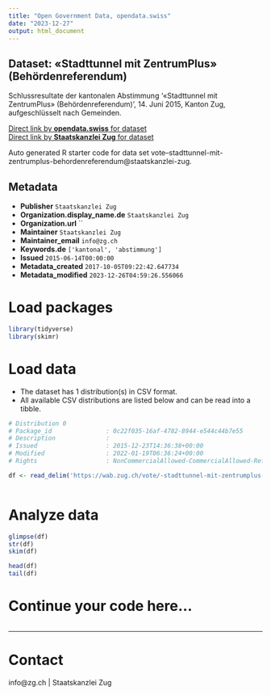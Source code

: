 ```yaml
---
title: "Open Government Data, opendata.swiss"
date: "2023-12-27"
output: html_document
---
```


## Dataset: «Stadttunnel mit ZentrumPlus» (Behördenreferendum)

Schlussresultate der kantonalen Abstimmung '«Stadttunnel mit ZentrumPlus» (Behördenreferendum)', 14. Juni 2015, Kanton Zug, aufgeschlüsselt nach Gemeinden.

[Direct link by **opendata.swiss** for dataset](https://opendata.swiss/de/dataset/stadttunnel-mit-zentrumplus-behordenreferendum)<br>
[Direct link by **Staatskanzlei Zug** for dataset](https://wab.zug.ch/vote/-stadttunnel-mit-zentrumplus-behordenreferendum/data)

Auto generated R starter code for data set vote--stadttunnel-mit-zentrumplus-behordenreferendum@staatskanzlei-zug.

## Metadata

- **Publisher** `Staatskanzlei Zug`
- **Organization.display_name.de** `Staatskanzlei Zug`
- **Organization.url** ``
- **Maintainer** `Staatskanzlei Zug`
- **Maintainer_email** `info@zg.ch`
- **Keywords.de** `['kantonal', 'abstimmung']`
- **Issued** `2015-06-14T00:00:00`
- **Metadata_created** `2017-10-05T09:22:42.647734`
- **Metadata_modified** `2023-12-26T04:59:26.556066`


# Load packages

```r

library(tidyverse)
library(skimr)

```

# Load data

-   The dataset has 1 distribution(s) in CSV format.
-   All available CSV distributions are listed below and can be read into a tibble.

```r

# Distribution 0
# Package_id               : 0c22f035-16af-4782-8944-e544c44b7e55
# Description              : 
# Issued                   : 2015-12-23T14:36:38+00:00
# Modified                 : 2022-01-19T06:36:24+00:00
# Rights                   : NonCommercialAllowed-CommercialAllowed-ReferenceRequired

df <- read_delim('https://wab.zug.ch/vote/-stadttunnel-mit-zentrumplus-behordenreferendum/data-csv')



```

# Analyze data

```r

glimpse(df)
str(df)
skim(df)

head(df)
tail(df)

```

# Continue your code here...

```r

```

------------------------------------------------------------------------

# Contact

info@zg.ch | Staatskanzlei Zug

